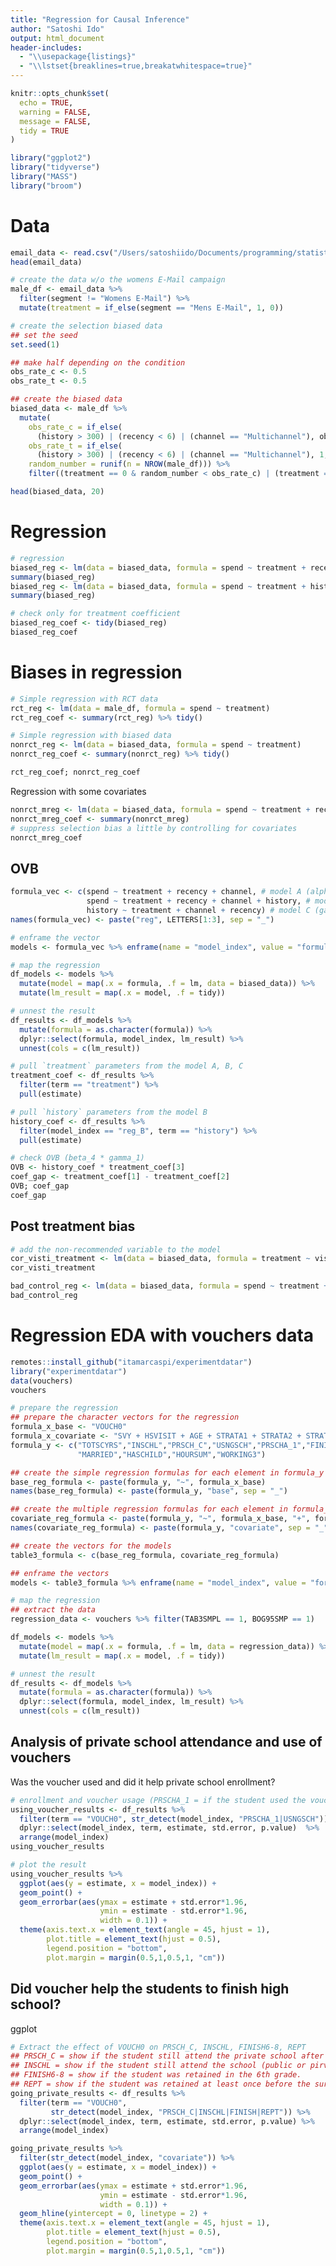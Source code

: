 ```yaml
---
title: "Regression for Causal Inference"
author: "Satoshi Ido"
output: html_document
header-includes:
  - "\\usepackage{listings}"
  - "\\lstset{breaklines=true,breakatwhitespace=true}"
---
```


```r
knitr::opts_chunk$set(
  echo = TRUE,
  warning = FALSE,
  message = FALSE,
  tidy = TRUE
)
```

```r
library("ggplot2")
library("tidyverse")
library("MASS")
library("broom")
```

# Data
```r
email_data <- read.csv("/Users/satoshiido/Documents/programming/statistical-analysis/causal_inference/data/Kevin_Hillstrom_MineThatData_E-MailAnalytics_DataMiningChallenge_2008.03.20.csv")
head(email_data)
```

```r
# create the data w/o the womens E-Mail campaign
male_df <- email_data %>% 
  filter(segment != "Womens E-Mail") %>%
  mutate(treatment = if_else(segment == "Mens E-Mail", 1, 0))

# create the selection biased data
## set the seed
set.seed(1)

## make half depending on the condition
obs_rate_c <- 0.5
obs_rate_t <- 0.5

## create the biased data
biased_data <- male_df %>%
  mutate(
    obs_rate_c = if_else(
      (history > 300) | (recency < 6) | (channel == "Multichannel"), obs_rate_c, 1),
    obs_rate_t = if_else(
      (history > 300) | (recency < 6) | (channel == "Multichannel"), 1, obs_rate_t),
    random_number = runif(n = NROW(male_df))) %>%
    filter((treatment == 0 & random_number < obs_rate_c) | (treatment == 1 & random_number < obs_rate_t))

head(biased_data, 20)
```

# Regression
```r
# regression
biased_reg <- lm(data = biased_data, formula = spend ~ treatment + recency + history)
summary(biased_reg)
biased_reg <- lm(data = biased_data, formula = spend ~ treatment + history)
summary(biased_reg)
```

```r
# check only for treatment coefficient
biased_reg_coef <- tidy(biased_reg)
biased_reg_coef
```

# Biases in regression
```r
# Simple regression with RCT data
rct_reg <- lm(data = male_df, formula = spend ~ treatment)
rct_reg_coef <- summary(rct_reg) %>% tidy()

# Simple regression with biased data
nonrct_reg <- lm(data = biased_data, formula = spend ~ treatment)
nonrct_reg_coef <- summary(nonrct_reg) %>% tidy()

rct_reg_coef; nonrct_reg_coef
```

Regression with some covariates
```r
nonrct_mreg <- lm(data = biased_data, formula = spend ~ treatment + recency + channel + history)
nonrct_mreg_coef <- summary(nonrct_mreg)
# suppress selection bias a little by controlling for covariates
nonrct_mreg_coef
```

## OVB
```r
formula_vec <- c(spend ~ treatment + recency + channel, # model A (alpha_i)
                 spend ~ treatment + recency + channel + history, # model B (beta_i)
                 history ~ treatment + channel + recency) # model C (gamma_i)
names(formula_vec) <- paste("reg", LETTERS[1:3], sep = "_")

# enframe the vector
models <- formula_vec %>% enframe(name = "model_index", value = "formula")

# map the regression
df_models <- models %>%
  mutate(model = map(.x = formula, .f = lm, data = biased_data)) %>%
  mutate(lm_result = map(.x = model, .f = tidy))

# unnest the result
df_results <- df_models %>%
  mutate(formula = as.character(formula)) %>%
  dplyr::select(formula, model_index, lm_result) %>%
  unnest(cols = c(lm_result))
```

```r
# pull `treatment` parameters from the model A, B, C
treatment_coef <- df_results %>%
  filter(term == "treatment") %>%
  pull(estimate)

# pull `history` parameters from the model B
history_coef <- df_results %>%
  filter(model_index == "reg_B", term == "history") %>%
  pull(estimate)

# check OVB (beta_4 * gamma_1)
OVB <- history_coef * treatment_coef[3]
coef_gap <- treatment_coef[1] - treatment_coef[2]
OVB; coef_gap
coef_gap
```

## Post treatment bias
```r
# add the non-recommended variable to the model
cor_visti_treatment <- lm(data = biased_data, formula = treatment ~ visit + recency + history + channel) %>% tidy()
cor_visti_treatment
```

```r
bad_control_reg <- lm(data = biased_data, formula = spend ~ treatment + channel + recency + history + visit) %>% tidy()
bad_control_reg
```


# Regression EDA with vouchers data
```r
remotes::install_github("itamarcaspi/experimentdatar")
library("experimentdatar")
data(vouchers)
vouchers
```

```r
# prepare the regression
## prepare the character vectors for the regression
formula_x_base <- "VOUCH0"
formula_x_covariate <- "SVY + HSVISIT + AGE + STRATA1 + STRATA2 + STRATA3 + STRATA4 + STRATA5 + STRATA6 + STRATAMS + D1993 + D1995 + D1997 + DMONTH1 + DMONTH2 + DMONTH3 + DMONTH4 + DMONTH5 + DMONTH6 + DMONTH7 + DMONTH8 + DMONTH9 + DMONTH10 + DMONTH11 + DMONTH12 + SEX2"
formula_y <- c("TOTSCYRS","INSCHL","PRSCH_C","USNGSCH","PRSCHA_1","FINISH6","FINISH7","FINISH8","REPT6","REPT","NREPT",
               "MARRIED","HASCHILD","HOURSUM","WORKING3")

## create the simple regression formulas for each element in formula_y without covariates
base_reg_formula <- paste(formula_y, "~", formula_x_base)
names(base_reg_formula) <- paste(formula_y, "base", sep = "_")

## create the multiple regression formulas for each element in formula_y with covariates
covariate_reg_formula <- paste(formula_y, "~", formula_x_base, "+", formula_x_covariate)
names(covariate_reg_formula) <- paste(formula_y, "covariate", sep = "_")

## create the vectors for the models
table3_formula <- c(base_reg_formula, covariate_reg_formula)

## enframe the vectors
models <- table3_formula %>% enframe(name = "model_index", value = "formula")

# map the regression
## extract the data
regression_data <- vouchers %>% filter(TAB3SMPL == 1, BOG95SMP == 1)

df_models <- models %>%
  mutate(model = map(.x = formula, .f = lm, data = regression_data)) %>%
  mutate(lm_result = map(.x = model, .f = tidy))

# unnest the result
df_results <- df_models %>%
  mutate(formula = as.character(formula)) %>%
  dplyr::select(formula, model_index, lm_result) %>%
  unnest(cols = c(lm_result))
```

## Analysis of private school attendance and use of vouchers
Was the voucher used and did it help private school enrollment?
```r
# enrollment and voucher usage (PRSCHA_1 = if the student used the voucher, USNGSCH = if the student enrolled the private school)
using_voucher_results <- df_results %>%
  filter(term == "VOUCH0", str_detect(model_index, "PRSCHA_1|USNGSCH")) %>%
  dplyr::select(model_index, term, estimate, std.error, p.value)  %>%
  arrange(model_index)
using_voucher_results

# plot the result
using_voucher_results %>%
  ggplot(aes(y = estimate, x = model_index)) +
  geom_point() +
  geom_errorbar(aes(ymax = estimate + std.error*1.96,
                    ymin = estimate - std.error*1.96,
                    width = 0.1)) +
  theme(axis.text.x = element_text(angle = 45, hjust = 1),
        plot.title = element_text(hjust = 0.5),
        legend.position = "bottom",
        plot.margin = margin(0.5,1,0.5,1, "cm"))
```

## Did voucher help the students to finish high school?
ggplot
```r
# Extract the effect of VOUCH0 on PRSCH_C, INSCHL, FINISH6-8, REPT
## PRSCH_C = show if the student still attend the private school after 3 yrs, 
## INSCHL = show if the student still attend the school (public or pirvate) after 3 yrs, 
## FINISH6-8 = show if the student was retained in the 6th grade.
## REPT = show if the student was retained at least once before the survey
going_private_results <- df_results %>%
  filter(term == "VOUCH0",
         str_detect(model_index, "PRSCH_C|INSCHL|FINISH|REPT")) %>%
  dplyr::select(model_index, term, estimate, std.error, p.value) %>%
  arrange(model_index)

going_private_results %>%
  filter(str_detect(model_index, "covariate")) %>%
  ggplot(aes(y = estimate, x = model_index)) +
  geom_point() +
  geom_errorbar(aes(ymax = estimate + std.error*1.96,
                    ymin = estimate - std.error*1.96,
                    width = 0.1)) +
  geom_hline(yintercept = 0, linetype = 2) +
  theme(axis.text.x = element_text(angle = 45, hjust = 1),
        plot.title = element_text(hjust = 0.5),
        legend.position = "bottom",
        plot.margin = margin(0.5,1,0.5,1, "cm"))
```
